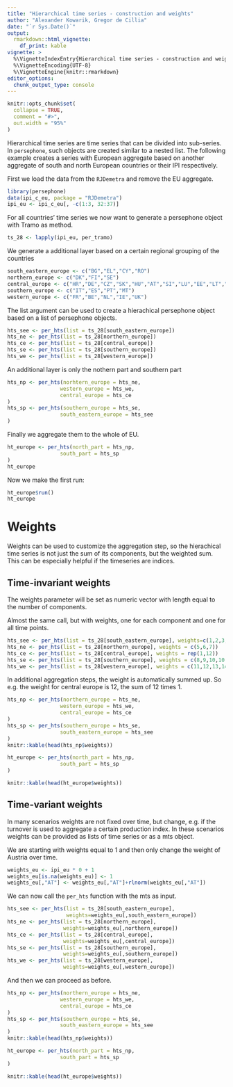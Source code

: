 ```yaml
---
title: "Hierarchical time series - construction and weights"
author: "Alexander Kowarik, Gregor de Cillia"
date: "`r Sys.Date()`"
output:
  rmarkdown::html_vignette:
    df_print: kable
vignette: >
  %\VignetteIndexEntry{Hierarchical time series - construction and weights}
  %\VignetteEncoding{UTF-8}
  %\VignetteEngine{knitr::rmarkdown}
editor_options: 
  chunk_output_type: console
---
```


```r
knitr::opts_chunk$set(
  collapse = TRUE,
  comment = "#>",
  out.width = "95%"
)
```

Hierarchical time series are time series that can be divided into sub-series.
In `persephone`, such objects are created similar to a nested list. The
following example creates a series with European aggregate based on another aggregate of south and north European countries or their IPI respectively.

First we load the data from the `RJDemetra` and remove the EU aggregate.
```r
library(persephone)
data(ipi_c_eu, package = "RJDemetra")
ipi_eu <- ipi_c_eu[, -c(1:3, 32:37)]
```

For all countries' time series we now want to generate a persephone object with Tramo as method.
```r
ts_28 <- lapply(ipi_eu, per_tramo)
```

We generate a additional layer based on a certain regional grouping of the countries

```r
south_eastern_europe <- c("BG","EL","CY","RO")
northern_europe <- c("DK","FI","SE")
central_europe <- c("HR","DE","CZ","SK","HU","AT","SI","LU","EE","LT","LV","PL")
southern_europe <- c("IT","ES","PT","MT")
western_europe <- c("FR","BE","NL","IE","UK")
```

The list argument can be used to create a hierachical persephone object based on a list of persephone objects.

```r
hts_see <- per_hts(list = ts_28[south_eastern_europe])
hts_ne <- per_hts(list = ts_28[northern_europe])
hts_ce <- per_hts(list = ts_28[central_europe])
hts_se <- per_hts(list = ts_28[southern_europe])
hts_we <- per_hts(list = ts_28[western_europe])
```


An additional layer is only the nothern part and southern part
```r
hts_np <- per_hts(norhtern_europe = hts_ne,
                 western_europe = hts_we,
                 central_europe = hts_ce
)
hts_sp <- per_hts(southern_europe = hts_se,
                 south_eastern_europe = hts_see
)
```

Finally we aggregate them to the whole of EU.
```r
ht_europe <- per_hts(north_part = hts_np,
                 south_part = hts_sp
)
ht_europe
```

Now we make the first run:
```r
ht_europe$run()
ht_europe
```


# Weights

Weights can be used to customize the aggregation step, so the hierachical time series is not just the sum of its components, but the weighted sum. This can be especially helpful if the timeseries are indices.

## Time-invariant weights

The weights parameter will be set as numeric vector with length equal to the number of components.

Almost the same call, but with weights, one for each component and one for all time points.
```r
hts_see <- per_hts(list = ts_28[south_eastern_europe], weights=c(1,2,3,4))
hts_ne <- per_hts(list = ts_28[northern_europe], weights = c(5,6,7))
hts_ce <- per_hts(list = ts_28[central_europe], weights = rep(1,12))
hts_se <- per_hts(list = ts_28[southern_europe], weights = c(8,9,10,10.5))
hts_we <- per_hts(list = ts_28[western_europe], weights = c(11,12,13,14,15))
```

In additional aggregation steps, the weight is automatically summed up. So e.g. the weight for central europe is 12, the sum of 12 times 1.
```r
hts_np <- per_hts(northern_europe = hts_ne,
                 western_europe = hts_we,
                 central_europe = hts_ce
)
hts_sp <- per_hts(southern_europe = hts_se,
                 south_eastern_europe = hts_see
)
knitr::kable(head(hts_np$weights))
```


```r
ht_europe <- per_hts(north_part = hts_np,
                 south_part = hts_sp
)

knitr::kable(head(ht_europe$weights))
```


## Time-variant weights

In many scenarios weights are not fixed over time, but change, e.g. if the turnover is used to aggregate a certain production index. In these scenarios weights can be provided as lists of time series or as a mts object.

We are starting with weights equal to 1 and then only change the weight of Austria over time.

```r
weights_eu <- ipi_eu * 0 + 1
weights_eu[is.na(weights_eu)] <- 1
weights_eu[,"AT"] <- weights_eu[,"AT"]+rlnorm(weights_eu[,"AT"])
```


We can now call the `per_hts` function with the mts as input.
```r
hts_see <- per_hts(list = ts_28[south_eastern_europe],
                   weights=weights_eu[,south_eastern_europe])
hts_ne <- per_hts(list = ts_28[northern_europe],
                  weights=weights_eu[,northern_europe])
hts_ce <- per_hts(list = ts_28[central_europe],
                  weights=weights_eu[,central_europe])
hts_se <- per_hts(list = ts_28[southern_europe],
                  weights=weights_eu[,southern_europe])
hts_we <- per_hts(list = ts_28[western_europe],
                  weights=weights_eu[,western_europe])
```

And then we can proceed as before.

```r
hts_np <- per_hts(northern_europe = hts_ne,
                 western_europe = hts_we,
                 central_europe = hts_ce
)
hts_sp <- per_hts(southern_europe = hts_se,
                 south_eastern_europe = hts_see
)
knitr::kable(head(hts_np$weights))
```


```r
ht_europe <- per_hts(north_part = hts_np,
                 south_part = hts_sp
)

knitr::kable(head(ht_europe$weights))
```
